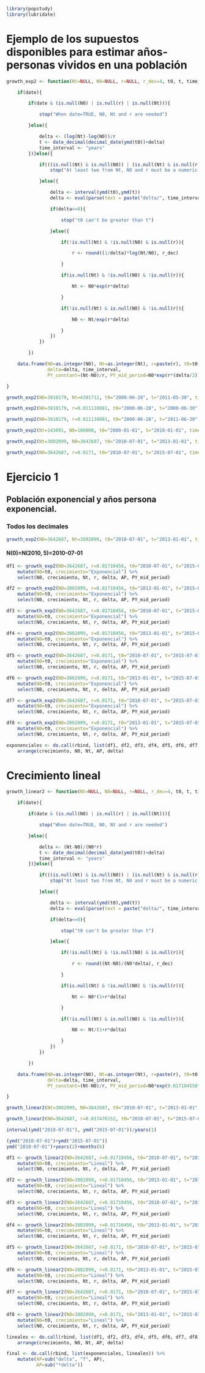 ```r
library(popstudy)
library(lubridate)
```

# Ejemplo de los supuestos disponibles para estimar años-personas vividos en una población

```r
growth_exp2 <- function(Nt=NULL, N0=NULL, r=NULL, r_dec=4, t0, t, time_interval, date=FALSE, form){

    if(date){

        if(date & (is.null(N0) | is.null(r) | is.null(Nt))){

            stop("When date=TRUE, N0, Nt and r are needed")

        }else({

            delta <- (log(Nt)-log(N0))/r
            t <- date_decimal(decimal_date(ymd(t0))+delta)
            time_interval <- "years"
        })}else({

            if(((is.null(Nt) & is.null(N0)) | (is.null(Nt) & is.null(r)) | (is.null(N0) & is.null(r)))){
                stop("At least two from Nt, N0 and r must be a numeric value when date=FALSE")

            }else({

                delta <- interval(ymd(t0),ymd(t))
                delta <- eval(parse(text = paste("delta/", time_interval, "(1)", sep="")))

                if(delta<=0){

                    stop("t0 can't be greater than t")

                }else({

                    if(!is.null(Nt) & !is.null(N0) & is.null(r)){

                        r <- round((1/delta)*log(Nt/N0), r_dec)

                    }

                    if(is.null(Nt) & !is.null(N0) & !is.null(r)){

                        Nt <- N0*exp(r*delta)

                    }

                    if(!is.null(Nt) & is.null(N0) & !is.null(r)){

                        N0 <- Nt/exp(r*delta)

                    }
                })
            })

        })

    data.frame(N0=as.integer(N0), Nt=as.integer(Nt), r=paste(r), t0=t0, t=paste(t),
               delta=delta, time_interval,
               PY_constant=(Nt-N0)/r, PY_mid_period=N0*exp(r*(delta/2))*delta, PY_mean=mean(c(N0, Nt))*delta)

}
```

```r
growth_exp2(N0=3810179, Nt=4301712, t0="2000-06-28", t="2011-05-30", time_interval = "years", r_dec=9)
```

```r
growth_exp2(N0=3810179, r=0.011110881, t0="2000-06-28", t="2000-06-30", time_interval = "years", r_dec=9)
```

```r
growth_exp2(N0=3810179, r=0.011110881, t0="2000-06-28", t="2011-06-30", time_interval = "years", r_dec=9)
```


```r
growth_exp2(Nt=143691, N0=100000, t0="2000-01-01", t="2010-01-01", time_interval = "years", r_dec = 9)
```

```r
growth_exp2(Nt=3802099, N0=3642687, t0="2010-07-01", t="2013-01-01", time_interval = "years", r_dec = 9)
```

```r
growth_exp2(N0=3642687, r=0.0171, t0="2010-07-01", t="2015-07-01", time_interval = "years", r_dec = 9)
```

# Ejercicio 1

## Población exponencial y años persona exponencial.

### Todos los decimales

```r
growth_exp2(N0=3642687, Nt=3802099, t0="2010-07-01", t="2013-01-01", time_interval = "years", r_dec = 9)
```

#### N(0)=N(2010, 5)=2010-07-01

```r
df1 <- growth_exp2(N0=3642687, r=0.01710456, t0="2010-07-01", t="2015-07-01", time_interval = "years", r_dec = 9, form="N0*exp(r*(delta/2))*delta") %>% 
    mutate(N0=t0, crecimiento="Exponencial") %>% 
    select(N0, crecimiento, Nt, r, delta, AP, PY_mid_period) 

df2 <- growth_exp2(N0=3802099, r=0.01710456, t0="2013-01-01", t="2015-07-01", time_interval = "years", r_dec = 9, form = "N0*exp(r*(delta/2))*delta") %>% 
    mutate(N0=t0, crecimiento="Exponencial") %>% 
    select(N0, crecimiento, Nt, r, delta, AP, PY_mid_period) 

df3 <- growth_exp2(N0=3642687, r=0.01710456, t0="2010-07-01", t="2015-07-01", time_interval = "years", r_dec = 9, form="N0*(1+r*(delta/2))*delta") %>% 
    mutate(N0=t0, crecimiento="Exponencial") %>% 
    select(N0, crecimiento, Nt, r, delta, AP, PY_mid_period) 

df4 <- growth_exp2(N0=3802099, r=0.01710456, t0="2013-01-01", t="2015-07-01", time_interval = "years", r_dec = 9, form="N0*(1+r*(delta/2))*delta") %>% 
    mutate(N0=t0, crecimiento="Exponencial") %>% 
    select(N0, crecimiento, Nt, r, delta, AP, PY_mid_period) 

df5 <- growth_exp2(N0=3642687, r=0.0171, t0="2010-07-01", t="2015-07-01", time_interval = "years", r_dec = 4, form="N0*exp(r*(delta/2))*delta") %>% 
    mutate(N0=t0, crecimiento="Exponencial") %>% 
    select(N0, crecimiento, Nt, r, delta, AP, PY_mid_period) 

df6 <- growth_exp2(N0=3802099, r=0.0171, t0="2013-01-01", t="2015-07-01", time_interval = "years", r_dec = 4, form="N0*exp(r*(delta/2))*delta") %>% 
    mutate(N0=t0, crecimiento="Exponencial") %>% 
    select(N0, crecimiento, Nt, r, delta, AP, PY_mid_period) 

df7 <- growth_exp2(N0=3642687, r=0.0171, t0="2010-07-01", t="2015-07-01", time_interval = "years", r_dec = 4, form="N0*(1+r*(delta/2))*delta") %>% 
    mutate(N0=t0, crecimiento="Exponencial") %>% 
    select(N0, crecimiento, Nt, r, delta, AP, PY_mid_period) 

df8 <- growth_exp2(N0=3802099, r=0.0171, t0="2013-01-01", t="2015-07-01", time_interval = "years", r_dec = 4, form="N0*(1+r*(delta/2))*delta") %>% 
    mutate(N0=t0, crecimiento="Exponencial") %>% 
    select(N0, crecimiento, Nt, r, delta, AP, PY_mid_period) 

exponenciales <- do.call(rbind, list(df1, df2, df3, df4, df5, df6, df7, df8)) %>% 
    arrange(crecimiento, N0, Nt, AP, delta)
```

# Crecimiento lineal

```r
growth_linear2 <- function(Nt=NULL, N0=NULL, r=NULL, r_dec=4, t0, t, time_interval, date=FALSE){

    if(date){

        if(date & (is.null(N0) | is.null(r) | is.null(Nt))){

            stop("When date=TRUE, N0, Nt and r are needed")

        }else({

            delta <- (Nt-N0)/(N0*r)
            t <- date_decimal(decimal_date(ymd(t0))+delta)
            time_interval <- "years"
        })}else({

            if(((is.null(Nt) & is.null(N0)) | (is.null(Nt) & is.null(r)) | (is.null(N0) & is.null(r)))){
                stop("At least two from Nt, N0 and r must be a numeric value when date=FALSE")

            }else({

                delta <- interval(ymd(t0),ymd(t))
                delta <- eval(parse(text = paste("delta/", time_interval, "(1)", sep="")))

                if(delta<=0){

                    stop("t0 can't be greater than t")

                }else({

                    if(!is.null(Nt) & !is.null(N0) & is.null(r)){

                        r <- round((Nt-N0)/(N0*delta), r_dec)

                    }

                    if(is.null(Nt) & !is.null(N0) & !is.null(r)){

                        Nt <- N0*(1+r*delta)

                    }

                    if(!is.null(Nt) & is.null(N0) & !is.null(r)){

                        N0 <- Nt/(1+r*delta)

                    }
                })
            })

        })

    data.frame(N0=as.integer(N0), Nt=as.integer(Nt), r=paste(r), t0=t0, t=paste(t),
               delta=delta, time_interval,
               PY_constant=(Nt-N0)/r, PY_mid_period=N0*exp(0.017104558*(delta/2))*delta, PY_mean=mean(c(N0, Nt))*delta)

}
```

```r
growth_linear2(Nt=3802099, N0=3642687, t0="2010-07-01", t="2013-01-01", time_interval = "years", r_dec = 9)
```

```r
growth_linear2(N0=3642687, r=0.017476152, t0="2010-07-01", t="2015-07-01", time_interval = "years", r_dec = 9)
```

```r
interval(ymd("2010-07-01"), ymd("2015-07-01"))/years(1)

(ymd("2010-07-01")+ymd("2015-07-01"))
ymd("2010-07-01")+years(2)+months(6)
```


```r
df1 <- growth_linear2(N0=3642687, r=0.01710456, t0="2010-07-01", t="2015-07-01", time_interval = "years", r_dec = 9, form="N0*exp(r*(delta/2))*delta") %>% 
    mutate(N0=t0, crecimiento="Lineal") %>% 
    select(N0, crecimiento, Nt, r, delta, AP, PY_mid_period) 

df2 <- growth_linear2(N0=3802099, r=0.01710456, t0="2013-01-01", t="2015-07-01", time_interval = "years", r_dec = 9, form = "N0*exp(r*(delta/2))*delta") %>% 
    mutate(N0=t0, crecimiento="Lineal") %>% 
    select(N0, crecimiento, Nt, r, delta, AP, PY_mid_period) 

df3 <- growth_linear2(N0=3642687, r=0.01710456, t0="2010-07-01", t="2015-07-01", time_interval = "years", r_dec = 9, form="N0*(1+r*(delta/2))*delta") %>% 
    mutate(N0=t0, crecimiento="Lineal") %>% 
    select(N0, crecimiento, Nt, r, delta, AP, PY_mid_period) 

df4 <- growth_linear2(N0=3802099, r=0.01710456, t0="2013-01-01", t="2015-07-01", time_interval = "years", r_dec = 9, form="N0*(1+r*(delta/2))*delta") %>% 
    mutate(N0=t0, crecimiento="Lineal") %>% 
    select(N0, crecimiento, Nt, r, delta, AP, PY_mid_period) 

df5 <- growth_linear2(N0=3642687, r=0.0171, t0="2010-07-01", t="2015-07-01", time_interval = "years", r_dec = 4, form="N0*exp(r*(delta/2))*delta") %>% 
    mutate(N0=t0, crecimiento="Lineal") %>% 
    select(N0, crecimiento, Nt, r, delta, AP, PY_mid_period) 

df6 <- growth_linear2(N0=3802099, r=0.0171, t0="2013-01-01", t="2015-07-01", time_interval = "years", r_dec = 4, form="N0*exp(r*(delta/2))*delta") %>% 
    mutate(N0=t0, crecimiento="Lineal") %>% 
    select(N0, crecimiento, Nt, r, delta, AP, PY_mid_period) 

df7 <- growth_linear2(N0=3642687, r=0.0171, t0="2010-07-01", t="2015-07-01", time_interval = "years", r_dec = 4, form="N0*(1+r*(delta/2))*delta") %>% 
    mutate(N0=t0, crecimiento="Lineal") %>% 
    select(N0, crecimiento, Nt, r, delta, AP, PY_mid_period) 

df8 <- growth_linear2(N0=3802099, r=0.0171, t0="2013-01-01", t="2015-07-01", time_interval = "years", r_dec = 4, form="N0*(1+r*(delta/2))*delta") %>% 
    mutate(N0=t0, crecimiento="Lineal") %>% 
    select(N0, crecimiento, Nt, r, delta, AP, PY_mid_period) 

lineales <- do.call(rbind, list(df1, df2, df3, df4, df5, df6, df7, df8)) %>% 
    arrange(crecimiento, N0, Nt, AP, delta)
```


```r
final <- do.call(rbind, list(exponenciales, lineales)) %>% 
    mutate(AP=sub("delta", "T", AP),
           AP=sub("*delta"))
```

